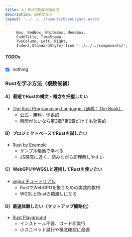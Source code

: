 ```yaml
---
title: ＊）RUST勉強の始め方
description: 説明文など
layout: '../../../layouts/BaseLayout.astro'
---
```



         Box, RedBox, WhiteBox, MemoBox, 
         CodeTitle, TimeStamp,
         TwoColumn, Left, Right,
         Indent,StandardStyle} from '../../../components/';

<StandardStyle />

##### TODOs

 - [x] nothing

### Rustを学ぶ方法（複数候補）

#### A）最短でRustの構文・概念を把握したい
- [The Rust Programming Language（通称：The Book）](https://doc.rust-lang.org/book/)
  - 公式・無料・体系的
  - 時間がないなら第3章?第6章だけでも効果的

#### B）プロジェクトベースでRustを試したい
- [Rust by Example](https://doc.rust-lang.org/rust-by-example/)
  - サンプル駆動で学べる
  - JS感覚に近く、読みながら即理解しやすい

#### C）WebGPUやWGSLと連携してRustを使いたい
- [wgpu チュートリアル](https://sotrh.github.io/learn-wgpu/)
  - RustでWebGPUを扱うための実践的教材
  - WGSLとRustの橋渡しになる

#### D）最速体験したい（セットアップ簡略化）
- [Rust Playground](https://play.rust-lang.org/)
  - インストール不要、コード即実行
  - 小スニペット試行や概念確認に最適


